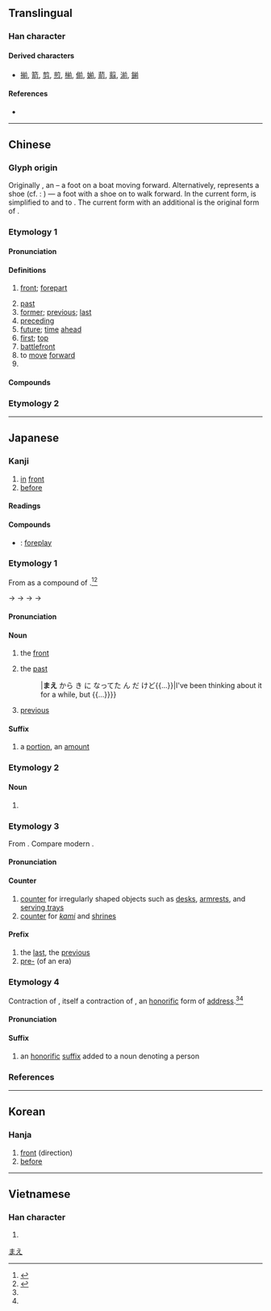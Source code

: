 {{character info/new}}
==Translingual==
{{stroke order|strokes=9}}

===Han character===
{{Han char|rn=18|rad=刀|as=07|sn=9|four=80221|canj=TBLN|ids=⿱䒑刖}}

====Derived characters====
* [[揃]], [[箭]], [[剪]], [[煎]], [[椾]], [[偂]], [[媊]], [[葥]], [[翦]], [[湔]], [[鎆]]

====References====
* {{Han ref|kx=0140.150|dkj=02011|dj=0318.060|hdz=10248.040|uh=524D|ud=21069|bh=AB65|bd=43877}}

----

==Chinese==
{{zh-forms|alt=歬}}

===Glyph origin===
{{Han etyl}}
Originally {{zh-l|*歬}}, an {{Han compound|止|t1=foot|舟|t2=boat|ls=ic|nocap=y}} – a foot on a boat moving forward. Alternatively, {{zh-l|*舟}} represents a shoe (cf. ''{{w|Shuowen}}'' {{zh-l|*履}}: {{lang|zh|舟象履形}}) — a foot with a shoe on to walk forward. In the current form, {{zh-l|*止}} is simplified to {{zh-l|*䒑}} and {{zh-l|*舟}} to {{zh-l|*月}}. The current form with an additional {{zh-l|*刀|knife}} is the original form of {{och-l|剪|to cut}}.

===Etymology 1===

====Pronunciation====
{{zh-pron
|m=qián
|c=cin4
|h=pfs=chhièn
|md=sèng/cièng
|md_note=sèng - vernacular; cièng - literary
|mn=xm,zz,tw:chêng/qz:chûiⁿ/ta,km:châiⁿ/chiân/chûn/zz:chân
|mn_note=chêng/chûiⁿ/châiⁿ - vernacular; chiân - literary; chûn - vernacular (limited, e.g. {{l|zh|前年}}); chân - vernacular (limited)
|mn-t=zoin5
|w=3xxi
|mc=y
|oc=y
|ma=y
|cat=n,a,v,pn
}}

====Definitions====
{{zh-hanzi}}

# [[front]]; [[forepart]]
#: {{zh-ant|後}}
# [[past]]
# [[former]]; [[previous]]; [[last]]
# [[preceding]]
# [[future]]; [[time]] [[ahead]]
# [[first]]; [[top]]
# [[battlefront]]
# to [[move]] [[forward]]
# {{surname|lang=zh}}

====Compounds====
{{zh-der|前戲|上前|之前|事前|以前|先前|前世|前事|前人|前仇|前代|前任|前來|前例|前修|前兆|前兒|前列|前功|前卻|前去|前和|前哨|前回|前因|前塵|前夕|前夜|前天|前夫|前失|前奏|前妻|前嫌|前導|前席|前年|前庭|前廳|前往|前後|前徽|前志|前情|前愆|前手|前提|前方|前日|前晌|前晚|前景|前月|前朝|前期|前業|前此|前母|前涼|前漢|前烈|前生|前番|前知|前矩|前科|前秦|前程|前站|前端|前箸|前綴|前緒|前線|前緣|前翅|前者|前肢|前腳|前膛|前臂|前臺|前茅|前行|前衛|前襟|前言|前設|前賢|前趙|前身|前載|前輩|前述|前途|前進|前邊|前銜|前鋒|前門|前面|前項|前頭|前額|前馬|前驅|午前|向前|垓前|堂前|尊前|幕前|座前|往前|從前|御前|忌前|提前|搶前|日前|明前|昨前|火前|照前|現前|生前|當前|白前|盧前|目前|眼前|空前|見前|護前|跟前|車前|近前|進前|門前|面前|頭前|前程萬里|大不如前|前頭人|前途似錦|前功盡滅|前街後巷|前瞻性|前呼後應|前車可鑒|前所未聞|參前落後|史前史|光前絕後|吃眼前虧|前歌後舞|前合後偃|後擁前推|前七子|小前提|人前人後|前仆後繼|前空翻|前俯後仰|前兒個|復蹈前轍|匍匐前進|前出後空|前元音|一往無前|一往直前|前倨後卑|後巷前街|前哨戰|前推後擁|勇猛直前|想前顧後|前鋸肌|前奏曲|前仰後合|前車之鑑|前列腺|前親晚後|意在筆前|意前筆後|前功盡廢|大前提|思前算後|思前想後|冰前颳雪|忖前思後|前塵往事|尊前集|倒前倒後|前後腳兒|後擁前遮|後果前因|後擁前驅|後合前仰|後仰前合|前世姻緣|前所未有|不顧前後|名列前茅|前意識|巴前算後|光前裕後|前思後想|各奔前程|前車之鑒|專美於前|後恭前倨|後擁前呼|學前教育|前倨後恭|並肩前進|左右前後|前功皆棄|勇往直前|大前年|停滯不前|大敵當前|大前天|前理解|前所未見|前進色|前因後果|前無古人|前功盡棄|前置詞|前仆後起|史無前例|史前時代|前科犯|前程似錦|前家兒|前長後短|前進防衛|前途未卜|前置作業|前度劉郎|前家後繼|前婚後嫁|前呼後擁|前合後仰|前半晌|前前後後|前遮後擁|前途無量|佛前佛後|光前耀後|前程遠大|前赴後繼|攔前斷後|方丈盈前|水車前|盛況空前|禍在目前|空前盛況|沒前程|打個前失|打前失|眼前花|承前啟後|月下花前|捐前程|星前月下|打前站|擺在眼前|湔雪前恥|畏葸不前|所向無前|產前檢查|空前絕後|空前未有|目前目後|眼前歡|月下風前|打前劉海|痛滌前非|痛悔前非|畏縮不前|瞻前忽後|瞻前顧後|懲前毖後|眼前花發|痛改前非|跋前疐後|超前絕後|耕前耡後|老前輩|頓悟前非|舌面前音|背前背後|跟前人|褪前擦後|車在馬前|風前月下|顧前顧後|飯前酒|裹足不前|驢前馬後|馬失前蹄|馬前課|馬前數|馬前卒|馬前健|食前方丈|風前之燭|馬前潑水|跋前躓後|雨前茶|錦片前程|顧後瞻前|錦繡前程|門前清|職前教育|遮前掩後|花前月下|退前縮後|絕後光前|趨前退後|趑趄不前|職前訓練|舌尖前音|近在眼前|城前|前井|前灣}}

===Etymology 2===
{{zh-see|剪|a}}

{{zh-cat|Beginning}}

----

==Japanese==
{{attention|ja|shouldn't one of these senses cover English [[ago]]?}}

===Kanji===
{{ja-kanji|grade=2|rs=刀07}}

# [[in]] [[front]]
# [[before]]

====Readings====
{{ja-readings
|goon=ぜん
|kanon=せん
|kanyoon=ぜ
|kun=まえ-<まへ-, さき-
}}

====Compounds====
{{der-top|Compounds}}
* {{ja-r|前戯|ぜんぎ}}: [[foreplay]]
{{der-bottom}}

===Etymology 1===
{{ja-kanjitab|まえ|yomi=k}}
From {{etyl|ojp|ja|sort=まえ}} as a compound of {{compound|lang=ja|sort=まえ|目|tr1=ma|t1=eye|方|tr2=pe|t2=direction, -wards}}.<ref name="KDJ">{{R:Kokugo Dai Jiten}}</ref><ref name="DJR">{{R:Daijirin}}</ref>

{{IPAchar|/mape/}} → {{IPAchar|/maɸe/}} → {{IPAchar|/mawe/}} → {{IPAchar|/maje/}} → {{IPAchar|/mae/}}

====Pronunciation====
{{ja-pron|yomi=k|まえ|acc=1|acc_ref=DJR,NHK,SMK5}}

====Noun====
{{ja-noun|まえ|hhira=まへ}}

# the [[front]]
#: {{ja-usex|'''前'''へ[[進む]]|'''まえ''' へ すすむ|to advance forwards|lit=to advance towards the '''front'''}}
#: {{antonyms|ja|後ろ|tr=ushiro}}
# the [[past]]
#: {{ja-usex|[[前]]から[[気になる|気になっ]]てたんだけど{{...}}|'''まえ''' から き に なってた ん だ けど{{...}}|I've been thinking about it for a while, but {{...}}}}
#: {{ja-usex|[[ずっと]]'''前'''からそう思ってた|ずっと '''まえ''' から そう おもってた|I've thought that for ages|lit=I've been thinking that way since forever '''ago'''}}
#: {{ja-usex|'''前'''にも[[言う|言っ]]た[[よう]]に|'''まえ''' に も いった よう に|as I've said before|lit=just as I have said in the '''past'''}}
#: {{antonyms|ja|後|tr=ato}}
# [[previous]]
#: {{ja-usex|'''前'''の[[記事]]|'''まえ''' の きじ|'''previous''' entries}}
#: {{antonyms|ja|次|tr=tsugi}}

====Suffix====
{{ja-pos|まえ|suffix}}

# a [[portion]], an [[amount]]
#: {{ja-usex|六人'''前'''の御膳|ろくにん-'''まえ''' の ごぜん|a banquet '''for''' six people}}

===Etymology 2===
{{ja-kanjitab|さき|yomi=k}}
{{nonlemma}}

====Noun====
{{ja-noun|さき}}

# {{alternative spelling of|lang=ja|sort=さき|先}}

===Etymology 3===
{{ja-kanjitab|ぜん|yomi=o}}
From {{etyl|ltc|ja|sort=せん'}} {{m|zh|前|tr=dzen}}. Compare modern {{etyl|cmn|-}} {{m|zh|前|tr=qián}}.

====Pronunciation====
{{ja-pron|yomi=goon|ぜん|acc=1|acc_ref=DJR,NHK}}

====Counter====
{{ja-pos|ぜん|counter}}

# [[counter]] for irregularly shaped objects such as [[desk]]s, [[armrest]]s, and [[serving tray]]s
# [[counter]] for ''[[kami]]'' and [[shrine]]s

====Prefix====
{{ja-pos|ぜん|prefix}}

# the [[last]], the [[previous]]
# [[pre-]] (of an era)

===Etymology 4===
{{ja-kanjitab|ぜ|yomi=kanyoon}}
Contraction of {{ja-r|御前|ごぜ}}, itself a contraction of {{ja-r|御前|ごぜん}}, an [[honorific]] form of [[address]].<ref name="KDJ"/><ref name="DJR"/>

====Pronunciation====
{{ja-pron|yomi=kanyoon|ぜ}}

====Suffix====
{{ja-pos|ぜ|suffix}}

# {{lb|ja|sort=せ'|rare}} an [[honorific]] [[suffix]] added to a noun denoting a person
#: {{ja-usex|尼'''前'''|あま-'''ぜ'''|('''honorable''') nun}}

===References===
<references/>

[[Category:Japanese basic words|まえ]]

----

==Korean==

===Hanja===
{{ko-hanja|hangeul=전|rv=jeon|mr=chŏn}}

# [[front]] (direction)
# [[before]]

----

==Vietnamese==

===Han character===
{{vi-hantu|[[tiền]], [[tèn]]|rs=刀07}}

# {{defn|lang=vi|sort=刀07}}